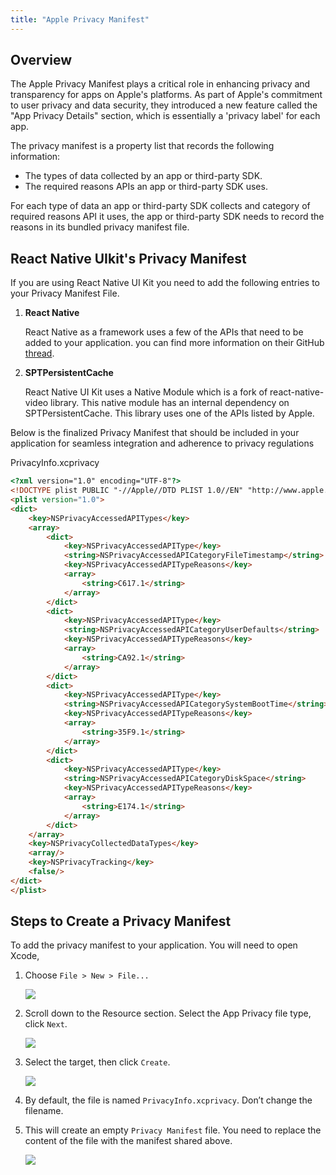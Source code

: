 ```yaml
---
title: "Apple Privacy Manifest"
---
```


## Overview

The Apple Privacy Manifest plays a critical role in enhancing privacy and transparency for apps on Apple's platforms. As part of Apple's commitment to user privacy and data security, they introduced a new feature called the "App Privacy Details" section, which is essentially a 'privacy label' for each app.

The privacy manifest is a property list that records the following information:

* The types of data collected by an app or third-party SDK.
* The required reasons APIs an app or third-party SDK uses.

For each type of data an app or third-party SDK collects and category of required reasons API it uses, the app or third-party SDK needs to record the reasons in its bundled privacy manifest file.

## React Native UIkit's Privacy Manifest

If you are using React Native UI Kit you need to add the following entries to your Privacy Manifest File.

1. **React Native**

   React Native as a framework uses a few of the APIs that need to be added to your application. you can find more information on their GitHub [thread](https://github.com/react-native-community/discussions-and-proposals/discussions/776).

2. **SPTPersistentCache**

   React Native UI Kit uses a Native Module which is a fork of react-native-video library. This native module has an internal dependency on SPTPersistentCache. This library uses one of the APIs listed by Apple.

Below is the finalized Privacy Manifest that should be included in your application for seamless integration and adherence to privacy regulations

PrivacyInfo.xcprivacy

```html
<?xml version="1.0" encoding="UTF-8"?>
<!DOCTYPE plist PUBLIC "-//Apple//DTD PLIST 1.0//EN" "http://www.apple.com/DTDs/PropertyList-1.0.dtd">
<plist version="1.0">
<dict>
    <key>NSPrivacyAccessedAPITypes</key>
    <array>
        <dict>
            <key>NSPrivacyAccessedAPIType</key>
            <string>NSPrivacyAccessedAPICategoryFileTimestamp</string>
            <key>NSPrivacyAccessedAPITypeReasons</key>
            <array>
                <string>C617.1</string>
            </array>
        </dict>
        <dict>
            <key>NSPrivacyAccessedAPIType</key>
            <string>NSPrivacyAccessedAPICategoryUserDefaults</string>
            <key>NSPrivacyAccessedAPITypeReasons</key>
            <array>
                <string>CA92.1</string>
            </array>
        </dict>
        <dict>
            <key>NSPrivacyAccessedAPIType</key>
            <string>NSPrivacyAccessedAPICategorySystemBootTime</string>
            <key>NSPrivacyAccessedAPITypeReasons</key>
            <array>
                <string>35F9.1</string>
            </array>
        </dict>
        <dict>
            <key>NSPrivacyAccessedAPIType</key>
            <string>NSPrivacyAccessedAPICategoryDiskSpace</string>
            <key>NSPrivacyAccessedAPITypeReasons</key>
            <array>
                <string>E174.1</string>
            </array>
        </dict>
    </array>
    <key>NSPrivacyCollectedDataTypes</key>
    <array/>
    <key>NSPrivacyTracking</key>
    <false/>
</dict>
</plist>
```

## Steps to Create a Privacy Manifest

To add the privacy manifest to your application. You will need to open Xcode,

1. Choose `File > New > File...`

   <Frame>
     <img src="/images/edbeb017-apple-privacy-manifest-creation-step-1-final-cd4857dcb14e91234b4301316ab60c1b.png" />
   </Frame>
2. Scroll down to the Resource section. Select the App Privacy file type, click `Next`.

   <Frame>
     <img src="/images/ce4cc7d2-apple-privacy-manifest-creation-step-2-final-ad9e619b088e69e38354074beadf2958.png" />
   </Frame>
3. Select the target, then click `Create`.

   <Frame>
     <img src="/images/28e6426a-apple-privacy-manifest-creation-step-3-final-37aec52c41b310a71bfb28cfb7a4846b.png" />
   </Frame>
4. By default, the file is named `PrivacyInfo.xcprivacy`. Don’t change the filename.
5. This will create an empty `Privacy Manifest` file. You need to replace the content of the file with the manifest shared above.

   <Frame>
     <img src="/images/80bdf608-apple-privacy-manifest-creation-step-5-final-7567e6092b96a6c3ad7d44c2a30bcb12.png" />
   </Frame>
